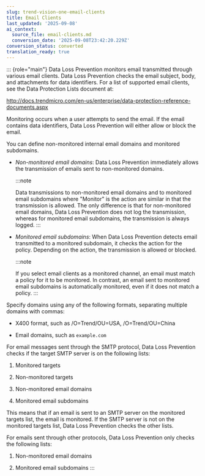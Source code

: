 ```yaml
---
slug: trend-vision-one-email-clients
title: Email Clients
last_updated: '2025-09-08'
ai_context:
  source_file: email-clients.md
  conversion_date: '2025-09-08T23:42:20.229Z'
conversion_status: converted
translation_ready: true
---
```


::: {role="main"}
Data Loss Prevention monitors email transmitted through various email clients. Data Loss Prevention checks the email subject, body, and attachments for data identifiers. For a list of supported email clients, see the Data Protection Lists document at:

<http://docs.trendmicro.com/en-us/enterprise/data-protection-reference-documents.aspx>

Monitoring occurs when a user attempts to send the email. If the email contains data identifiers, Data Loss Prevention will either allow or block the email.

You can define non-monitored internal email domains and monitored subdomains.

- *Non-monitored email domains*: Data Loss Prevention immediately allows the transmission of emails sent to non-monitored domains.

  :::note

  Data transmissions to non-monitored email domains and to monitored email subdomains where "Monitor" is the action are similar in that the transmission is allowed. The only difference is that for non-monitored email domains, Data Loss Prevention does not log the transmission, whereas for monitored email subdomains, the transmission is always logged.
  :::

- *Monitored email subdomains*: When Data Loss Prevention detects email transmitted to a monitored subdomain, it checks the action for the policy. Depending on the action, the transmission is allowed or blocked.

  :::note

  If you select email clients as a monitored channel, an email must match a policy for it to be monitored. In contrast, an email sent to monitored email subdomains is automatically monitored, even if it does not match a policy.
  :::

Specify domains using any of the following formats, separating multiple domains with commas:

- X400 format, such as /O=Trend/OU=USA, /O=Trend/OU=China

- Email domains, such as `example.com`

For email messages sent through the SMTP protocol, Data Loss Prevention checks if the target SMTP server is on the following lists:

1.  Monitored targets

2.  Non-monitored targets

3.  Non-monitored email domains

4.  Monitored email subdomains

This means that if an email is sent to an SMTP server on the monitored targets list, the email is monitored. If the SMTP server is not on the monitored targets list, Data Loss Prevention checks the other lists.

For emails sent through other protocols, Data Loss Prevention only checks the following lists:

1.  Non-monitored email domains

2.  Monitored email subdomains
:::
